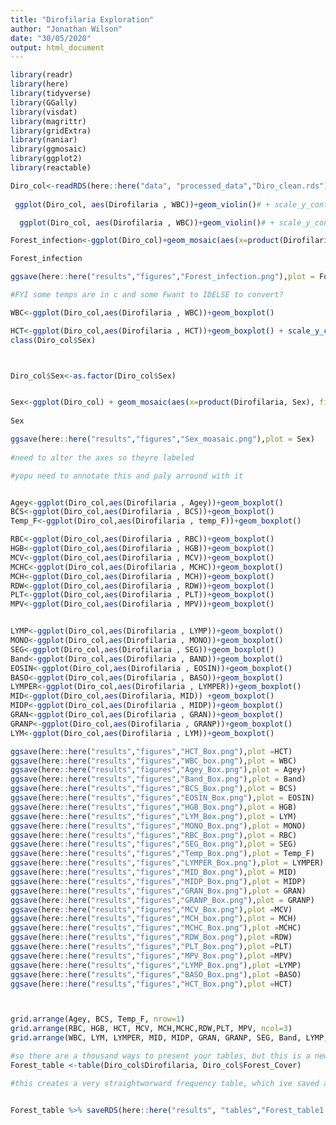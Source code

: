 ---
title: "Dirofilaria Exploration"
author: "Jonathan Wilson"
date: "30/05/2020"
output: html_document
---

```{r}
library(readr)
library(here)
library(tidyverse)
library(GGally)
library(visdat)
library(magrittr)
library(gridExtra)
library(naniar)
library(ggmosaic)
library(ggplot2)
library(reactable)
```
```{r}

Diro_col<-readRDS(here::here("data", "processed_data","Diro_clean.rds"))
  
 ggplot(Diro_col, aes(Dirofilaria , WBC))+geom_violin()# + scale_y_continuous(limits = c(0, 20))

  ggplot(Diro_col, aes(Dirofilaria , WBC))+geom_violin()# + scale_y_continuous(limits = c(0, 20))

Forest_infection<-ggplot(Diro_col)+geom_mosaic(aes(x=product(Dirofilaria, Forest_Cover), fill=Forest_Cover))+xlab("Forest Cover")+ylab("Dirofilaria Infection")

Forest_infection

ggsave(here::here("results","figures","Forest_infection.png"),plot = Forest_infection)
```

```{r} 
#FYI some temps are in c and some Fwant to IDELSE to convert?

WBC<-ggplot(Diro_col,aes(Dirofilaria , WBC))+geom_boxplot()

HCT<-ggplot(Diro_col,aes(Dirofilaria , HCT))+geom_boxplot() + scale_y_continuous(limits = c(0, 60))
class(Diro_col$Sex)



Diro_col$Sex<-as.factor(Diro_col$Sex) 


Sex<-ggplot(Diro_col) + geom_mosaic(aes(x=product(Dirofilaria, Sex), fill=Dirofilaria), na.rm = TRUE) + xlab("Sex") + ylab("Dirofilaria Infection")
 
Sex

ggsave(here::here("results","figures","Sex_moasaic.png"),plot = Sex)
 
#need to alter the axes so theyre labeled
```

```{r}
#yopu need to annotate this and paly arround with it


Agey<-ggplot(Diro_col,aes(Dirofilaria , Agey))+geom_boxplot()
BCS<-ggplot(Diro_col,aes(Dirofilaria , BCS))+geom_boxplot()
Temp_F<-ggplot(Diro_col,aes(Dirofilaria , temp_F))+geom_boxplot()

RBC<-ggplot(Diro_col,aes(Dirofilaria , RBC))+geom_boxplot()
HGB<-ggplot(Diro_col,aes(Dirofilaria , HGB))+geom_boxplot()
MCV<-ggplot(Diro_col,aes(Dirofilaria , MCV))+geom_boxplot()
MCHC<-ggplot(Diro_col,aes(Dirofilaria , MCHC))+geom_boxplot()
MCH<-ggplot(Diro_col,aes(Dirofilaria , MCH))+geom_boxplot()
RDW<-ggplot(Diro_col,aes(Dirofilaria , RDW))+geom_boxplot()
PLT<-ggplot(Diro_col,aes(Dirofilaria , PLT))+geom_boxplot()
MPV<-ggplot(Diro_col,aes(Dirofilaria , MPV))+geom_boxplot()


LYMP<-ggplot(Diro_col,aes(Dirofilaria , LYMP))+geom_boxplot()
MONO<-ggplot(Diro_col,aes(Dirofilaria , MONO))+geom_boxplot()
SEG<-ggplot(Diro_col,aes(Dirofilaria , SEG))+geom_boxplot()
Band<-ggplot(Diro_col,aes(Dirofilaria , BAND))+geom_boxplot()
EOSIN<-ggplot(Diro_col,aes(Dirofilaria , EOSIN))+geom_boxplot()
BASO<-ggplot(Diro_col,aes(Dirofilaria , BASO))+geom_boxplot()
LYMPER<-ggplot(Diro_col,aes(Dirofilaria , LYMPER))+geom_boxplot()
MID<-ggplot(Diro_col,aes(Dirofilaria, MID)) +geom_boxplot()
MIDP<-ggplot(Diro_col,aes(Dirofilaria , MIDP))+geom_boxplot()
GRAN<-ggplot(Diro_col,aes(Dirofilaria , GRAN))+geom_boxplot()
GRANP<-ggplot(Diro_col,aes(Dirofilaria , GRANP))+geom_boxplot()
LYM<-ggplot(Diro_col,aes(Dirofilaria , LYM))+geom_boxplot()

ggsave(here::here("results","figures","HCT_Box.png"),plot =HCT)
ggsave(here::here("results","figures","WBC_box.png"),plot = WBC)
ggsave(here::here("results","figures","Agey_Box.png"),plot = Agey)
ggsave(here::here("results","figures","Band_Box.png"),plot = Band)
ggsave(here::here("results","figures","BCS_Box.png"),plot = BCS)
ggsave(here::here("results","figures","EOSIN_Box.png"),plot = EOSIN)
ggsave(here::here("results","figures","HGB_Box.png"),plot = HGB)
ggsave(here::here("results","figures","LYM_Box.png"),plot = LYM)
ggsave(here::here("results","figures","MONO_Box.png"),plot = MONO)
ggsave(here::here("results","figures","RBC_Box.png"),plot = RBC)
ggsave(here::here("results","figures","SEG_Box.png"),plot = SEG)
ggsave(here::here("results","figures","Temp_Box.png"),plot = Temp_F)
ggsave(here::here("results","figures","LYMPER_Box.png"),plot = LYMPER)
ggsave(here::here("results","figures","MID_Box.png"),plot = MID)
ggsave(here::here("results","figures","MIDP_Box.png"),plot = MIDP)
ggsave(here::here("results","figures","GRAN_Box.png"),plot = GRAN)
ggsave(here::here("results","figures","GRANP_Box.png"),plot = GRANP)
ggsave(here::here("results","figures","MCV_Box.png"),plot =MCV)
ggsave(here::here("results","figures","MCH_box.png"),plot = MCH)
ggsave(here::here("results","figures","MCHC_Box.png"),plot =MCHC)
ggsave(here::here("results","figures","RDW_Box.png"),plot =RDW)
ggsave(here::here("results","figures","PLT_Box.png"),plot =PLT)
ggsave(here::here("results","figures","MPV_Box.png"),plot =MPV)
ggsave(here::here("results","figures","LYMP_Box.png"),plot =LYMP)
ggsave(here::here("results","figures","BASO_Box.png"),plot =BASO)
ggsave(here::here("results","figures","HCT_Box.png"),plot =HCT)



grid.arrange(Agey, BCS, Temp_F, nrow=1)
grid.arrange(RBC, HGB, HCT, MCV, MCH,MCHC,RDW,PLT, MPV, ncol=3)
grid.arrange(WBC, LYM, LYMPER, MID, MIDP, GRAN, GRANP, SEG, Band, LYMP,MONO, EOSIN, BASO, ncol=3)
```



```{r}
#so there are a thousand ways to present your tables, but this is a new package i foun d so i'm goinna try it
Forest_table <-table(Diro_col$Dirofilaria, Diro_col$Forest_Cover)

#this creates a very straightworward frequency table, which ive saved as an RDS, how you disply this in markdown has a huge array of options, Kable is  a pretty straghtforward one


Forest_table %>% saveRDS(here::here("results", "tables","Forest_table1.rds"))



```